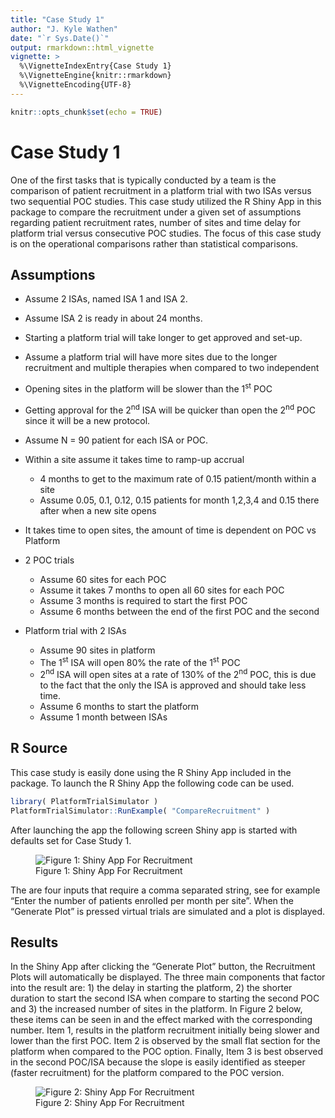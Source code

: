 ```yaml
---
title: "Case Study 1"
author: "J. Kyle Wathen"
date: "`r Sys.Date()`"
output: rmarkdown::html_vignette
vignette: >
  %\VignetteIndexEntry{Case Study 1}
  %\VignetteEngine{knitr::rmarkdown}
  %\VignetteEncoding{UTF-8}
---
```


```r
knitr::opts_chunk$set(echo = TRUE)
```

# Case Study 1
One of the first tasks that is typically conducted by a team is the comparison of patient recruitment in a platform trial with two ISAs versus two sequential POC studies.  This case study utilized the R Shiny App in this package to compare the recruitment under a given set of assumptions regarding patient recruitment rates, number of sites and time delay for platform trial versus consecutive POC studies.  The focus of this case study is on the operational comparisons rather than statistical comparisons.   

## Assumptions 
* Assume 2 ISAs, named ISA 1 and ISA 2.
* Assume ISA 2 is ready in about 24 months.
* Starting a platform trial will take longer to get approved and set-up. 
* Assume a platform trial will have more sites due to the longer recruitment and multiple therapies when compared to two independent
* Opening sites in the platform will be slower than the 1<sup>st</sup> POC 
* Getting approval for the 2<sup>nd</sup> ISA will be quicker than open the 2<sup>nd</sup> POC since it will be a new protocol.
* Assume N = 90 patient for each ISA or POC.
* Within a site assume it takes time to ramp-up accrual
    + 4 months to get to the maximum rate of 0.15 patient/month within a site
    + Assume 0.05, 0.1, 0.12, 0.15 patients for month 1,2,3,4 and 0.15 there after when a new site opens
* It takes time to open sites, the amount of time is dependent on POC vs Platform

* 2 POC trials  
	+ Assume 60 sites for each POC
	+ Assume it takes 7 months to open all 60 sites for each POC
	+ Assume 3 months is required to start the first POC
	+ Assume 6 months between the end of the first POC and the second

* Platform trial with 2 ISAs
	+ Assume 90 sites in platform	
	+ The 1<sup>st</sup> ISA will open 80% the rate of the 1<sup>st</sup> POC
	+ 2<sup>nd</sup> ISA will open sites at a rate of 130% of the 2<sup>nd</sup> POC, this is due to the fact that the only the ISA is approved and should take less time.
	+ Assume 6 months to start the platform
	+ Assume 1 month between ISAs

## R Source
 This case study is easily done using the R Shiny App included in the package.  To launch the R Shiny App the following code can be used.
 
```r
library( PlatformTrialSimulator )
PlatformTrialSimulator::RunExample( "CompareRecruitment" )
```

After launching the app the following screen Shiny app is started with defaults set for Case Study 1.

![Figure 1: Shiny App For Recruitment](ExampleShiny1.png)


The are four inputs that require a comma separated string, see for example "Enter the number of patients enrolled per month per site".   When the "Generate Plot" is pressed virtual trials are simulated and a plot is displayed.  

## Results
In the Shiny App after clicking the "Generate Plot" button, the Recruitment Plots will automatically be displayed.  The three main components that factor into the result are: 1) the delay in starting the platform, 2) the shorter duration to start the second ISA when compare to starting the second POC and  3) the increased number of sites in the platform.   In Figure 2 below, these items can be seen in and the effect marked with the corresponding number.   Item 1, results in the platform recruitment initially being slower and lower than the first POC.   Item 2 is observed by the small flat section for the platform when compared to the POC option.   Finally, Item 3 is best observed in the second POC/ISA because the slope is easily identified as steeper (faster recruitment) for the platform compared to the POC version. 

![Figure 2: Shiny App For Recruitment](ExampleShiny2.png)


